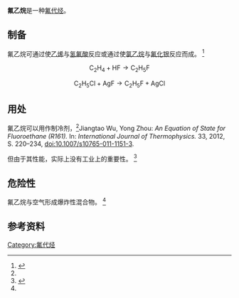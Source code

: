 {{Chembox
| ImageFile  =Fluoro-ethane.png
|ImageSize = 150px
|ImageName = 氟乙烷的结构
| OtherNames    = 乙基氟<br />R 161
| Section1 ={{Chembox Identifiers 
| CASNo             = 353-36-6
| EC-number       = 206-531-6
| PubChem         = 9620
| ChemSpider      = 
| SMILES =CCF
}}
| Section2 ={{Chembox Properties 
| Formula   = C<sub>2</sub>H<sub>5</sub>F 
| Appearance    = 极易燃的气体 <ref name="GESTIS">{{GESTIS|ZVG=490960|CAS=353-36-6|Datum=28. Oktober 2019}}.</ref>
| MolarMass    = 48.06 
| Density          = 2.1879 kg/m<sup>3</sup> (0 °C， 1013 mbar)<ref name="GESTIS" />
| DensityLiquid =0.818 （液体，沸点时）<ref name="GESTIS" />
| MeltingPt   = −143 [[摄氏度|°C]]<ref name="GESTIS" />
| BoilingPt     = −37.1 °C<ref name="GESTIS" />
| 蒸气压      = 7.947 bar (20 °C)<ref name="GESTIS" /><br />10.5 bar (30 °C)<ref name="GESTIS" /><br />17.3 bar (50 °C)<ref name="GESTIS" />
| Solubility    = 微溶于水 <ref name="GESTIS" />
}}
}}

'''氟乙烷'''是一种[[氟代烃|氟代烃]]。

== 制备 ==
氟乙烷可通过使[[乙烯|乙烯]]与[[氢氟酸|氢氟酸]]反应或通过使[[氯乙烷|氯乙烷]]与[[氟化银|氟化银]]反应而成。 <ref name="Dr. P. B. Saxena">{{Literatur |Autor=Dr. P. B. Saxena |Titel=I.I.T. Chemistry |Datum= |Seiten=O-218 |Online={{Google Buch | BuchID = Zy6-ahRQ054C | Seite = O-218 }}}}</ref>
:<math>\mathrm{C_2H_4 + HF \longrightarrow C_2H_5F}</math>

:<math>\mathrm{C_2H_5Cl + AgF \longrightarrow C_2H_5F + AgCl}</math>

== 用处 ==
氟乙烷可以用作制冷剂，<ref name="DOI10.1007/s10765-011-1151-3">Jiangtao Wu, Yong Zhou: ''An Equation of State for Fluoroethane (R161).'' In: ''International Journal of Thermophysics.'' 33, 2012, S. 220–234, [[doi:10.1007/s10765-011-1151-3|doi:10.1007/s10765-011-1151-3]].</ref> 但由于其性能，实际上没有工业上的重要性。 <ref name="Peter Fabian, Onkar N. Singh">{{Literatur |Autor=Peter Fabian, Onkar N. Singh |Titel=Reactive Halogen Compounds in the Atmosphere |Verlag=Springer |Datum=1999 |ISBN=3-540-64090-8 |Seiten=87 |Online={{Google Buch | BuchID = P3NF0XkdzdUC | Seite = 87 }}}}</ref>

== 危险性 ==
氟乙烷与空气形成爆炸性混合物。 <ref name="GESTIS" />

== 参考资料 ==
{{reflist}}
{{卤代乙烷}}

[[Category:氟代烃|Category:氟代烃]]